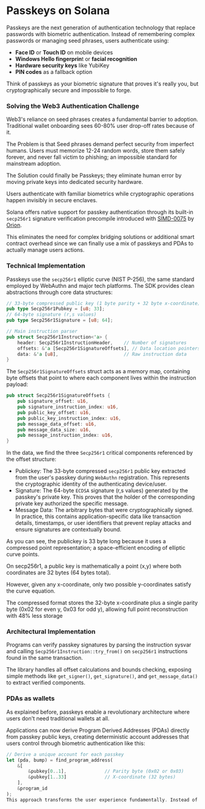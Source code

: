 
# Passkeys on Solana

<ArticleSection name="What is a Passkey" id="what-is-a-passkey" level="h2" />

Passkeys are the next generation of authentication technology that replace passwords with biometric authentication. Instead of remembering complex passwords or managing seed phrases, users authenticate using:

- **Face ID** or **Touch ID** on mobile devices
- **Windows Hello fingerprin**t or **facial recognition**
- **Hardware security keys** like YubiKey
- **PIN codes** as a fallback option

Think of passkeys as your biometric signature that proves it's really you, but cryptographically secure and impossible to forge.

### Solving the Web3 Authentication Challenge

Web3's reliance on seed phrases creates a fundamental barrier to adoption. Traditional wallet onboarding sees 60-80% user drop-off rates because of it.

The Problem is that Seed phrases demand perfect security from imperfect humans. Users must memorize 12-24 random words, store them safely forever, and never fall victim to phishing; an impossible standard for mainstream adoption.

The Solution could finally be Passkeys; they eliminate human error by moving private keys into dedicated security hardware. 

Users authenticate with familiar biometrics while cryptographic operations happen invisibly in secure enclaves.

<ArticleSection name="Passkeys on Solana" id="passkeys-on-solana" level="h2" />

Solana offers native support for passkey authentication through its built-in `secp256r1` signature verification precompile introduced with [SIMD-0075](https://github.com/solana-foundation/solana-improvement-documents/pull/75) by [Orion](https://x.com/BasedOrion_). 

This eliminates the need for complex bridging solutions or additional smart contract overhead since we can finally use a mix of passkeys and PDAs to actually manage users actions.

### Technical Implementation 

Passkeys use the `secp256r1` elliptic curve (NIST P-256), the same standard employed by WebAuthn and major tech platforms. The SDK provides clean abstractions through core data structures:

```rust
// 33-byte compressed public key (1 byte parity + 32 byte x-coordinate)
pub type Secp256r1Pubkey = [u8; 33];
// 64-byte signature (r,s values)
pub type Secp256r1Signature = [u8; 64];

// Main instruction parser
pub struct Secp256r1Instruction<'a> {
    header: Secp256r1InstructionHeader,    // Number of signatures
    offsets: &'a [Secp256r1SignatureOffsets], // Data location pointers
    data: &'a [u8],                        // Raw instruction data
}
```

The `Secp256r1SignatureOffsets` struct acts as a memory map, containing byte offsets that point to where each component lives within the instruction payload:

```rust
pub struct Secp256r1SignatureOffsets {
    pub signature_offset: u16,
    pub signature_instruction_index: u16,
    pub public_key_offset: u16,
    pub public_key_instruction_index: u16,
    pub message_data_offset: u16,
    pub message_data_size: u16,
    pub message_instruction_index: u16,
}
```

In the data, we find the three `Secp256r1` critical components referenced by the offset structure:
- Publickey: The 33-byte compressed `secp256r1` public key extracted from the user's passkey during `WebAuthn` registration. This represents the cryptographic identity of the authenticating device/user.
- Signature: The 64-byte `ECDSA` signature (r,s values) generated by the passkey's private key. This proves that the holder of the corresponding private key authorized the specific message.
- Message Data: The arbitrary bytes that were cryptographically signed. In practice, this contains application-specific data like transaction details, timestamps, or user identifiers that prevent replay attacks and ensure signatures are contextually bound.

As you can see, the publickey is 33 byte long because it uses a compressed point representation; a space-efficient encoding of elliptic curve points. 

On secp256r1, a public key is mathematically a point (x,y) where both coordinates are 32 bytes (64 bytes total). 

However, given any x-coordinate, only two possible y-coordinates satisfy the curve equation. 

The compressed format stores the 32-byte x-coordinate plus a single parity byte (0x02 for even y, 0x03 for odd y), allowing full point reconstruction with 48% less storage

### Architectural Implementation 

Programs can verify passkey signatures by parsing the instruction sysvar and calling `Secp256r1Instruction::try_from()` on `secp256r1` instructions found in the same transaction. 

The library handles all offset calculations and bounds checking, exposing simple methods like `get_signer()`, `get_signature()`, and `get_message_data()` to extract verified components.

### PDAs as wallets

As explained before, passkeys enable a revolutionary architecture where users don't need traditional wallets at all. 

Applications can now derive Program Derived Addresses (PDAs) directly from passkey public keys, creating deterministic account addresses that users control through biometric authentication like this:

```rust
// Derive a unique account for each passkey
let (pda, bump) = find_program_address(
    &[
        &pubkey[0..1],              // Parity byte (0x02 or 0x03)
        &pubkey[1..33]              // X-coordinate (32 bytes)
    ], 
    &program_id
);
This approach transforms the user experience fundamentally. Instead of managing wallet software, users authenticate with their device biometrics to control on-chain accounts. The passkey becomes their "wallet"—a cryptographic identity that works across any application supporting the standard. Programs verify ownership by checking that secp256r1 signatures in the transaction match the pubkey used to derive the PDA, enabling secure account operations without traditional private key management.